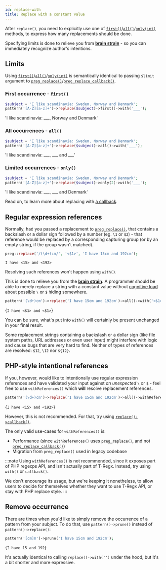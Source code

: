 ```yaml
---
id: replace-with
title: Replace with a constant value
---
```




After `replace()`, you need to explicitly use one of [`first()`]/[`all()`]/[`only(int)`] methods, to express how many
replacements should be done.

Specifying limits is done to relieve you from [**brain strain**] - so you can immediately
recognize author's intentions.

## Limits

Using [`first()`]/[`all()`]/[`only(int)`] is semantically identical to passing `$limit` argument to
[`preg_replace()`]/[`preg_replace_callback()`].

### First occurrence - [`first()`]

```php
$subject = 'I like scandinavia: Sweden, Norway and Denmark';
pattern('[A-Z][a-z]+')->replace($subject)->first()->with('___');
```

<Result>'I like scandinavia: ___, Norway and Denmark'</Result>

### All occurrences - `all()`

```php
$subject = 'I like scandinavia: Sweden, Norway and Denmark';
pattern('[A-Z][a-z]+')->replace($subject)->all()->with('___');
```
<Result>'I like scandinavia: ___, ___ and ___'</Result>

### Limited occurrences - `only()`

```php
$subject = 'I like scandinavia: Sweden, Norway and Denmark';
pattern('[A-Z][a-z]+')->replace($subject)->only(2)->with('___');
```
<Result>'I like scandinavia: ___, ___ and Denmark'</Result>

Read on, to learn more about replacing with [a callback](replace-callback.mdx).

## Regular expression references

Normally, had you passed a replacement to [`preg_replace()`], that contains a backslash or a dollar sign followed by a
number (eg. `\1` or `$2`) - that reference would be replaced by a corresponding capturing group (or by an empty string,
if the group wasn't matched).

```php
preg::replace('/(\d+)cm/', '<$1>', 'I have 15cm and 192cm');
```

```text
I have <15> and <192>
```

Resolving such references won't happen using `with()`.

This is done to relieve you from the [**brain strain**]. A programmer should be able to merely
replace a string with a constant value without [cognitive load] about possible `\` or `$` hiding somewhere.

```php
pattern('(\d+)cm')->replace('I have 15cm and 192cm')->all()->with('<$1>');
```
<Result text>{`I have <$1> and <$1>`}</Result>

You can be sure, what's put into `with()` will certainly be present unchanged in your final result.

Some replacement strings containing a backslash or a dollar sign (like file system paths, URL addresses or even user input)
might interfere with logic and cause bugs that are very hard to find. Neither of types of references are resolved: `$12`, `\12` nor `${12}`.


## PHP-style intentional references

If you, however, would like to intentionally use regular expression references and have validated your input
against _an unexpected_ `\` or `$` - feel free to use `withReferences()` which **will** resolve replacement references.
```php
pattern('(\d+)cm')->replace('I have 15cm and 192cm')->all()->withReferences('<$1>');
```
<Result text>{`I have <15> and <192>`}</Result>

However, this is not recommended. For that, try using [`replace()->callback()`].

The only valid use-cases for `withReferences()` is:
 - Performance (since `withReferences()` uses [`preg_replace()`], and not [`preg_replace_callback()`])
 - Migration from `preg_replace()` used in legacy codebase

:::note
Using `withReferences()` is not recommended, since it exposes part of PHP regexps API, and
isn't actually part of T-Regx. Instead, try using `with()` or `callback()`.

We don't encourage its usage, but we're keeping it nonetheless, to allow users to decide for
themselves whether they want to use T-Regx API, or stay with PHP replace style.
:::

## Remove occurrence

There are times when you'd like to simply remove the occurrence of a pattern from your subject. To do that,
use `pattern()->prune()` instead of `pattern()->replace()`:

```php
pattern('[cm]m')->prune('I have 15cm and 192cm');
```
<Result text>{`I have 15 and 192`}</Result>

It's actually identical to calling `replace()->with('')` under the hood, but it's a bit shorter and more expressive.

[**brain strain**]: overview.md#brain-strain
[cognitive load]: overview.md#brain-strain
[`preg_replace()`]: https://www.php.net/manual/en/function.preg-replace.php
[`preg_replace_callback()`]: https://www.php.net/manual/en/function.preg-replace-callback.php
[`first()`]: match-first.mdx
[`all()`]: match.mdx#many
[`only(int)`]: match.mdx#many
[`replace()->callback()`]: replace-callback.mdx
